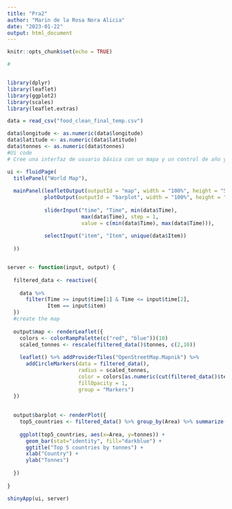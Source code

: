 ---
title: "Pra2"
author: "Marin de la Rosa Nora Alicia"
date: "2023-01-22"
output: html_document
---

```{r setup, include=FALSE}
knitr::opts_chunk$set(echo = TRUE)
```

```{r setup, include=FALSE}
#


library(dplyr)
library(leaflet)
library(ggplot2)
library(scales)
library(leaflet.extras)

data = read_csv("food_clean_final_temp.csv")

data$longitude <- as.numeric(data$longitude)
data$latitude <- as.numeric(data$latitude)
data$tonnes <- as.numeric(data$tonnes)
#Ui code
# Cree una interfaz de usuario básica con un mapa y un control de año y producto

ui <- fluidPage(
  titlePanel("World Map"),
  
  mainPanel(leafletOutput(outputId = "map", width = "100%", height = "500px"),
            plotOutput(outputId = "barplot", width = "100%", height = "200px"),
            
            sliderInput("time", "Time", min(data$Time),
                        max(data$Time), step = 1, 
                        value = c(min(data$Time), max(data$Time))),
            
            selectInput("item", "Item", unique(data$Item))
            
  ))


server <- function(input, output) {
  
  filtered_data <- reactive({
    
    data %>%
      filter(Time >= input$time[1] & Time <= input$time[2],
             Item == input$item)
  })
  #create the map
  
  output$map <- renderLeaflet({
    colors <- colorRampPalette(c("red", "blue"))(10)
    scaled_tonnes <- rescale(filtered_data()$tonnes, c(2,10))
    
    leaflet() %>% addProviderTiles("OpenStreetMap.Mapnik") %>% 
      addCircleMarkers(data = filtered_data(), 
                       radius = scaled_tonnes,
                       color = colors[as.numeric(cut(filtered_data()$temp_change,breaks = 10))],
                       fillOpacity = 1,
                       group = "Markers")
  })
  
  
  output$barplot <- renderPlot({
    top5_countries <- filtered_data() %>% group_by(Area) %>% summarize(tonnes=sum(tonnes)) %>% top_n(5, tonnes)
    
    ggplot(top5_countries, aes(x=Area, y=tonnes)) + 
      geom_bar(stat="identity", fill="darkblue") + 
      ggtitle("Top 5 countries by tonnes") + 
      xlab("Country") + 
      ylab("Tonnes")
    
  })
  
}

shinyApp(ui, server)
```
